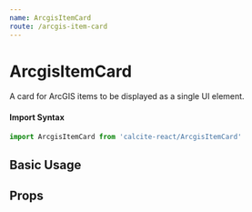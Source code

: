 ```yaml
---
name: ArcgisItemCard
route: /arcgis-item-card
---
```





# ArcgisItemCard

A card for ArcGIS items to be displayed as a single UI element.

#### Import Syntax

```js
import ArcgisItemCard from 'calcite-react/ArcgisItemCard'
```

## Basic Usage

<Playground>
  <ArcgisItemCard item={item} />
</Playground>

## Props

<PropsTable of={ArcgisItemCard} />
